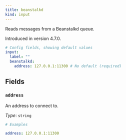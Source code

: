 ```yaml
---
title: beanstalkd
kind: input
---
```


Reads messages from a Beanstalkd queue.

Introduced in version 4.7.0.

```yml
# Config fields, showing default values
input:
  label: ""
  beanstalkd:
    address: 127.0.0.1:11300 # No default (required)
```

## Fields

### `address`

An address to connect to.


*Type*: `string`


```yml
# Examples

address: 127.0.0.1:11300
```


